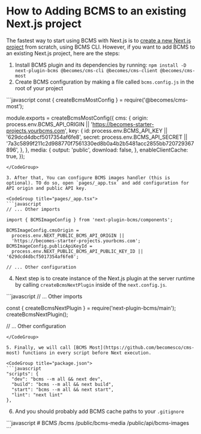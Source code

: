 # How to Adding BCMS to an existing Next.js project

The fastest way to start using BCMS with Next.js is to [create a new Next.js project](/integrations/next-js#starting-a-project-from-scratch) from scratch, using BCMS CLI.
However, if you want to add BCMS to an existing Next.js project, here are the steps:

1. Install BCMS plugin and its dependencies by running: `npm install -D next-plugin-bcms @becomes/cms-cli @becomes/cms-client @becomes/cms-most`
2. Create BCMS configuration by making a file called `bcms.config.js` in the root of your project

<CodeGroup title="bcms.config.js">
```javascript
const { createBcmsMostConfig } = require('@becomes/cms-most');

module.exports = createBcmsMostConfig({
  cms: {
    origin:
      process.env.BCMS_API_ORIGIN ||
      'https://becomes-starter-projects.yourbcms.com',
    key: {
      id: process.env.BCMS_API_KEY || '629dcd4dbcf5017354af6fe8',
      secret:
        process.env.BCMS_API_SECRET ||
        '7a3c5899f211c2d988770f7561330ed8b0a4b2b5481acc2855bb720729367896',
    },
  },
  media: {
    output: 'public',
    download: false,
  },
  enableClientCache: true,
});
```
</CodeGroup>

3. After that, You can configure BCMS images handler (this is optional). TO do so, open `pages/_app.tsx` and add configuration for API origin and public API key.

<CodeGroup title="pages/_app.tsx">
```javascript
// ... Other imports

import { BCMSImageConfig } from 'next-plugin-bcms/components';

BCMSImageConfig.cmsOrigin =
  process.env.NEXT_PUBLIC_BCMS_API_ORIGIN ||
  'https://becomes-starter-projects.yourbcms.com';
BCMSImageConfig.publicApiKeyId =
  process.env.NEXT_PUBLIC_BCMS_API_PUBLIC_KEY_ID || '629dcd4dbcf5017354af6fe8';

// ... Other configuration
```
</CodeGroup>

4. Next step is to create instance of the Next.js plugin at the server runtime by calling `createBcmsNextPlugin` inside of the `next.config.js`.


<CodeGroup title="next.config.js">
```javascript
// ... Other imports

const { createBcmsNextPlugin } = require('next-plugin-bcms/main');
createBcmsNextPlugin();

// ... Other configuration
```
</CodeGroup>

5. Finally, we will call [BCMS Most](https://github.com/becomesco/cms-most) functions in every script before Next execution.

<CodeGroup title="package.json">
```javascript
"scripts": {
  "dev": "bcms --m all && next dev",
  "build": "bcms --m all && next build",
  "start": "bcms --m all && next start",
  "lint": "next lint"
},
```
</CodeGroup>

6. And you should probably add BCMS cache paths to your `.gitignore`

<CodeGroup title=".gitignore">
```javascript
# BCMS
/bcms
/public/bcms-media
/public/api/bcms-images
```
</CodeGroup>
